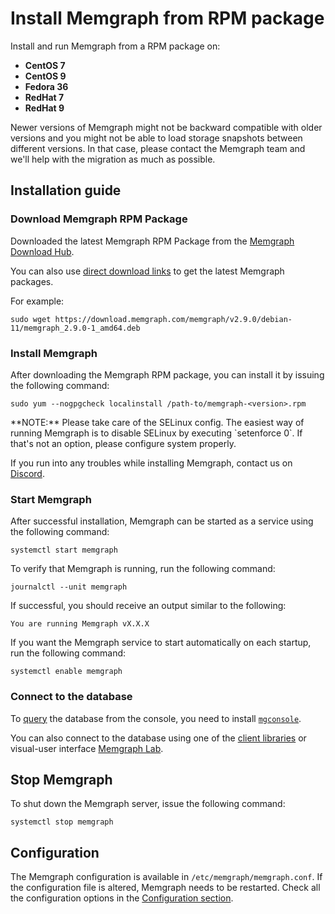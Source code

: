
# Install Memgraph from RPM package

Install and run Memgraph from a RPM package on: 
  - **CentOS 7**
  - **CentOS 9**
  - **Fedora 36**
  - **RedHat 7**
  - **RedHat 9**

<Callout type="warning"> 
Newer versions of Memgraph might not be backward
compatible with older versions and you might not be able to load storage
snapshots between different versions. In that case, please contact the Memgraph
team and we'll help with the migration as much as possible.
 </Callout>

## Installation guide

<Steps>

### Download Memgraph RPM Package

Downloaded the latest Memgraph RPM Package from the [Memgraph Download Hub](https://memgraph.com/download/).

You can also use [direct download
links](/getting-started/install-memgraph/direct-download-links) to get the
latest Memgraph packages. 

For example:
```console
sudo wget https://download.memgraph.com/memgraph/v2.9.0/debian-11/memgraph_2.9.0-1_amd64.deb
```

### Install Memgraph

After downloading the Memgraph RPM package, you can install it by issuing the
following command:

```console
sudo yum --nogpgcheck localinstall /path-to/memgraph-<version>.rpm
```

<Callout type="info">
**NOTE:** Please take care of the SELinux config. The easiest way of
running Memgraph is to disable SELinux by executing `setenforce 0`. If that's
not an option, please configure system properly.
</Callout>

If you run into any troubles while installing Memgraph, contact us on
[Discord](https://discord.gg/memgraph).

### Start Memgraph

After successful installation, Memgraph can be started as a service using the
following command:

```console
systemctl start memgraph
```

To verify that Memgraph is running, run the following command:

```console
journalctl --unit memgraph
```

If successful, you should receive an output similar to the following:

```console
You are running Memgraph vX.X.X
```

If you want the Memgraph service to start automatically on each startup, run the
following command:

```console
systemctl enable memgraph
```

### Connect to the database

To [query](/querying) the database from the console, you need to install
[`mgconsole`](/getting-started/cli). 

You can also connect to the database using one of the [client
libraries](/client-libraries) or visual-user interface [Memgraph
Lab](/data-visualization).

</Steps>

## Stop Memgraph

To shut down the Memgraph server, issue the following command:

```console
systemctl stop memgraph
```

## Configuration

The Memgraph configuration is available in `/etc/memgraph/memgraph.conf`. If the
configuration file is altered, Memgraph needs to be restarted. Check all the
configuration options in the [Configuration
section](/configuration/configuration-settings). 